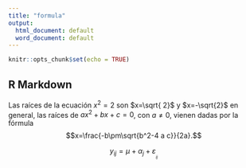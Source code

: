 ```yaml
---
title: "formula"
output:
  html_document: default
  word_document: default
---
```


```r
knitr::opts_chunk$set(echo = TRUE)
```

## R Markdown

Las raíces de la ecuación $x^2= 2$ son $x=\sqrt{ 2}$ y $x=-\sqrt{2}$ en general, las raíces de $ax^2+b x+c=0$, con $a\neq 0$, vienen dadas por la fórmula $$x=\frac{-b\pm\sqrt{b^2-4 a c}}{2a}.$$

$$y_{ij}=\mu + \alpha _{j}+\varepsilon _{_{_{ij}}}$$
